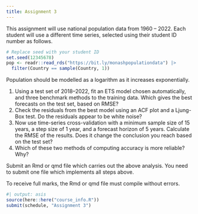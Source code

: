 ```yaml
---
title: Assignment 3
---
```


This assignment will use national population data from 1960 -- 2022. Each student will use a different time series, selected using their student ID number as follows.

```r
# Replace seed with your student ID
set.seed(12345678)
pop <- readr::read_rds("https://bit.ly/monashpopulationdata") |>
  filter(Country == sample(Country, 1))
```

Population should be modelled as a logarithm as it increases exponentially.

1. Using a test set of 2018--2022, fit an ETS model chosen automatically, and three benchmark methods to the training data. Which gives the best forecasts on the test set, based on RMSE?
2. Check the residuals from the best model using an ACF plot and a Ljung-Box test. Do the residuals appear to be white noise?
3. Now use time-series cross-validation with a minimum sample size of 15 years, a step size of 1 year, and a forecast horizon of 5 years. Calculate the RMSE of the results. Does it change the conclusion you reach based on the test set?
4. Which of these two methods of computing accuracy is more reliable? Why?

Submit an Rmd or qmd file which carries out the above analysis. You need to submit one file which implements all steps above.

To receive full marks, the Rmd or qmd file must compile without errors.

```r
#| output: asis
source(here::here("course_info.R"))
submit(schedule, "Assignment 3")
```
